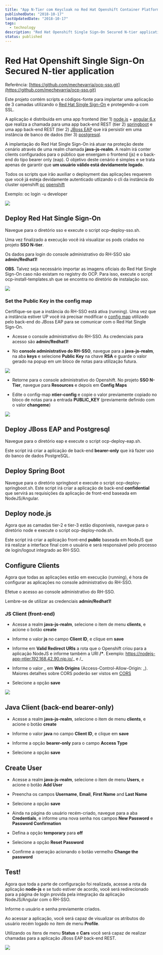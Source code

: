 ```yaml
---
title: "App N-Tier com Keycloak no Red Hat Openshift Container Platform 🇧🇷"
publishedDate: "2018-10-17"
lastUpdatedDate: "2018-10-17"
tags:
  - technology
description: "Red Hat Openshift Single Sign-On Secured N-tier application deployment guide for 3-tier applications."
status: published
---
```


# Red Hat Openshift Single Sign-On Secured N-tier application

Referência: [https://github.com/mechevarria/ocp-sso.git](https://github.com/mechevarria/ocp-sso.git)

Este projeto contém scripts e códigos-fonte para implantar uma aplicação de 3 camadas utilizando o [Red Hat Single Sign-On](https://access.redhat.com/products/red-hat-single-sign-on) e protegendo-a com SSL.

A aplicação é distribuída em uma app frontend (tier 1) [node.js](https://nodejs.org/en/) + [angular 6.x](https://angular.io/) que realiza a chamada para uma app back-end REST (tier 2) [springboot](http://spring.io/projects/spring-boot) e uma app back-end REST (tier 2) [JBoss EAP](https://access.redhat.com/products/red-hat-jboss-enterprise-application-platform/) que irá persistir em uma instância de banco de dados (tier 3) [postgresql](https://www.postgresql.org/).

A implantação do Red Hat Single Sign-On irá atuar na proteção deste cenário através de uma realm chamada **java-js-realm**. A realm irá conter clients configurados para o público que enxergam o frontend (js) e o back-end do tipo bearer only (eap). O objetivo deste cenário é simples e se trata apenas de garantir que **um usuário válido está devidamente logado**.

Todos os scripts que irão auxiliar o deployment das aplicações requerem que você já esteja devidamente autenticado utlizando o cli da instância do cluster openshift [oc](https://docs.openshift.com/container-platform/3.10/cli_reference/get_started_cli.html) [openshift](https://www.openshift.com/)

Exemplo: oc login -u developer

![](/images/app-n-tier-com-keycloak-no-red-hat-openshift-container-platform/b01.png)

## Deploy Red Hat Single Sign-On

Navegue para o diretório sso e execute o script ocp-deploy-sso.sh.

Uma vez finalizado a execução você irá visualizar os pods criados no projeto **SSO N-tier**.

Os dados para login do console administrativo do RH-SSO são **admin/Redhat1!**

**OBS**. Talvez seja necessário importar as imagens oficiais do Red Hat Single Sign-On caso não existam no registry do OCP. Para isso, execute o script ocp-install-templates.sh que se encontra no diretório de instalação sso.

![](/images/app-n-tier-com-keycloak-no-red-hat-openshift-container-platform/b02.png)

### Set the Public Key in the config map

Certifique-se que a instância do RH-SSO está ativa (running). Uma vez que a instância estiver UP você irá precisar modificar o [config map](https://docs.openshift.com/container-platform/3.10/dev_guide/configmaps.html) utilizado pelo back-end do JBoss EAP para se comunicar com o Red Hat Single Sign-On.

- Acesse o console administrativo do RH-SSO. As credenciais para acesso são **admin/Redhat1!**

- No **console administrativo do RH-SSO**, navegue para a **java-js-realm**, na aba **keys** e selecione **Public Key** na chave **RSA** e guarde o valor gerado na popup em um bloco de notas para utilização futura.

![](/images/app-n-tier-com-keycloak-no-red-hat-openshift-container-platform/b03.png)

- Retorne para o console administrativo do Openshift.
  No projeto **SSO N-Tier**, navegue para **Resources** e depois em **Config Maps**

- Edite o config-map **ntier-config** e copie o valor previamente copiado no bloco de notas para a entrada **PUBLIC_KEY** (previamente definido com o valor **changeme**)

![](/images/app-n-tier-com-keycloak-no-red-hat-openshift-container-platform/b04.png)

## Deploy JBoss EAP and Postgresql

Navegue para o diretório eap e execute o script ocp-deploy-eap.sh.

Este script irá criar a aplicação de back-end **bearer-only** que irá fazer uso do banco de dados PostgreSQL.

## Deploy Spring Boot

Navegue para o diretório springboot e execute o script ocp-deploy-springboot.sh.
Este script irá criar a aplicação de back-end **confidential** que servirá as requisições da aplicação de front-end baseada em NodeJS/Angular.

## Deploy node.js

Agora que as camadas tier-2 e tier-3 estão disponíveis, navegue para o diretório node e execute o script ocp-deploy-node.sh.

Este script irá criar a aplicação front-end **public** baseada em NodeJS que irá realizar a interface final com o usuário e será responsável pelo processo de login/logout integrado ao RH-SSO.

## Configure Clients

Agora que todas as aplicações estão em execução (running), é hora de configurar as aplicações no console administrativo do RH-SSO.

Efetue o acesso ao console administrativo do RH-SSO.

Lembre-se de utilizar as credenciais **admin/Redhat1!**

### JS Client (front-end)

- Acesse a realm **java-js-realm**, selecione o item de menu **clients**, e acione o botão **create**

- Informe o valor **js** no campo **Client ID**, e clique em **save**

- Informe em **Valid Redirect URIs** a rota que o Openshift criou para a aplicação NodeJS e informe também a URI **/\***. Exemplo: https://nodejs-app-ntier.192.168.42.90.nip.io/_ e /_

- Informe o valor _ em **Web Origins** (Access-Control-Allow-Origin: _). Maiores detalhes sobre CORS poderão ser vistos em [CORS](https://developer.mozilla.org/en-US/docs/Web/HTTP/CORS)

- Selecione a opção **save**

![](/images/app-n-tier-com-keycloak-no-red-hat-openshift-container-platform/b05.png)

## Java Client (back-end bearer-only)

- Acesse a realm **java-js-realm**, selecione o item de menu **clients**, e acione o botão **create**

- Informe o valor **java** no campo **Client ID**, e clique em **save**

- Informe a opção **bearer-only** para o campo **Access Type**

- Selecione a opção **save**

## Create User

- Acesse a realm **java-js-realm**, selecione o item de menu **Users**, e acione o botão **Add User**

- Preencha os campos **Username**, **Email**, **First Name** and **Last Name**

- Selecione a opção **save**

- Ainda na página do usuário recém-criado, navegue para a aba **Credentials**, e informe uma nova senha nos campos **New Password** e **Password Confirmation**

- Defina a opção **temporary** para **off**

- Selecione a opção **Reset Password**

- Confirme a operação acionando o botão vermelho **Change the password**

## Test!

Agora que toda a parte de configuração foi realizada, acesse a rota da aplicação **node-js** e se tudo estiver de acordo, você será redirecionado para a página de login provida pela integração da aplicação NodeJS/Angular com o RH-SSO.

Informe o usuário e senha previamente criados.

Ao acessar a aplicação, você será capaz de visualizar os atributos do usuário recém logado no item de menu **Profile**.

Utilizando os itens de menu **Status** e **Cars** você será capaz de realizar chamadas para a aplicação JBoss EAP back-end REST.

![](/images/app-n-tier-com-keycloak-no-red-hat-openshift-container-platform/b06-1.png)
